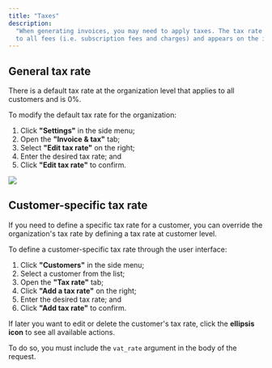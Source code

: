 ```yaml
---
title: "Taxes"
description:
  "When generating invoices, you may need to apply taxes. The tax rate applies
  to all fees (i.e. subscription fees and charges) and appears on the invoices."
---
```


## General tax rate[](#general-tax-rate "Direct link to heading")

There is a default tax rate at the organization level that applies to all customers and is 0%.

To modify the default tax rate for the organization:
1. Click **"Settings"** in the side menu;
2. Open the **"Invoice & tax"** tab;
3. Select **"Edit tax rate"** on the right;
4. Enter the desired tax rate; and
5. Click **"Edit tax rate"** to confirm.

<Frame caption="Default tax rate at the organization level">
  <img src="/guide/invoicing/images/organization-tax-rate-4cfe52c7e974b6c3c73903f596f797ef.png" />
</Frame>

## Customer-specific tax rate[](#customer-specific-tax-rate "Direct link to heading")

If you need to define a specific tax rate for a customer, you can override the organization's tax rate by defining a tax rate at customer level.

To define a customer-specific tax rate through the user interface:
1. Click **"Customers"** in the side menu;
2. Select a customer from the list;
3. Open the **"Tax rate"** tab;
4. Click **"Add a tax rate"** on the right;
5. Enter the desired tax rate; and
6. Click **"Add tax rate"** to confirm.

If later you want to edit or delete the customer's tax rate, click the **ellipsis icon** to see all available actions.

To do so, you must include the `vat_rate` argument in the body of the request.
